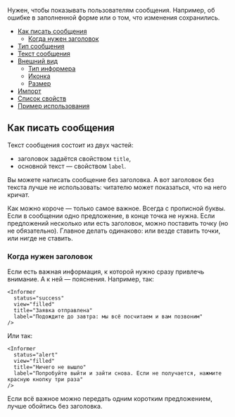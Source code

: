 

Нужен, чтобы показывать пользователям сообщения. Например, об ошибке в заполненной форме
или о том, что изменения сохранились.

<InformerExampleBasic />

<MdxMenu>

- [Как писать сообщения](#как-писать-сообщения)
  - [Когда нужен заголовок](#когда-нужен-заголовок)
- [Тип сообщения](##LIBS.STAND.DEV|stand:uikit-components-informer-stable|hash:тип-сообщения)
- [Текст сообщения](##LIBS.STAND.DEV|stand:uikit-components-informer-stable|hash:текст-сообщения)
- [Внешний вид](##LIBS.STAND.DEV|stand:uikit-components-informer-stable|hash:внешний-вид)
  - [Тип информера](##LIBS.STAND.DEV|stand:uikit-components-informer-stable|hash:тип-информера)
  - [Иконка](##LIBS.STAND.DEV|stand:uikit-components-informer-stable|hash:иконка)
  - [Размер](##LIBS.STAND.DEV|stand:uikit-components-informer-stable|hash:размер)
- [Импорт](##LIBS.STAND.DEV|stand:uikit-components-informer-stable|hash:импорт)
- [Список свойств](##LIBS.STAND.DEV|stand:uikit-components-informer-stable|hash:свойства)
- [Пример использования](##LIBS.STAND.DEV|stand:uikit-components-informer-stable|hash:пример)

</MdxMenu>

## Как писать сообщения

Текст сообщения состоит из двух частей:

- заголовок задаётся свойством `title`,
- основной текст — свойством `label`.

Вы можете написать сообщение без заголовка. А вот заголовок без текста лучше не использовать:
читателю может показаться, что на него кричат.

Как можно короче — только самое важное. Всегда с прописной буквы. Если в сообщении одно предложение,
в конце точка не нужна. Если предложений несколько или есть заголовок, можно поставить точку (но не обязательно).
Главное делать одинаково: или везде ставить точки, или нигде не ставить.

### Когда нужен заголовок

Если есть важная информация, к которой нужно сразу привлечь внимание. А к ней — пояснения. Например, так:

```tsx
<Informer
  status="success"
  view="filled"
  title="Заявка отправлена"
  label="Подождите до завтра: мы всё посчитаем и вам позвоним"
/>
```

<InformerExampleSuccess />

Или так:

```tsx
<Informer
  status="alert"
  view="filled"
  title="Ничего не вышло"
  label="Попробуйте выйти и зайти снова. Если не получается, нажмите красную кнопку три раза"
/>
```

<InformerExampleAlert />

Если всё важное можно передать одним коротким предложением, лучше обойтись без заголовка.
